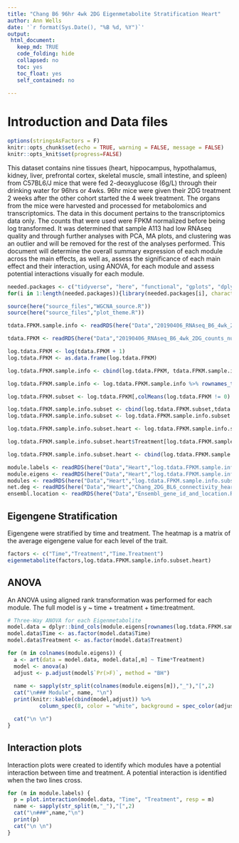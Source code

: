 ```yaml
---
title: "Chang B6 96hr 4wk 2DG Eigenmetabolite Stratification Heart"
author: Ann Wells
date: '`r format(Sys.Date(), "%B %d, %Y")`'
output:
 html_document:
   keep_md: TRUE
   code_folding: hide
   collapsed: no
   toc: yes
   toc_float: yes
   self_contained: no
   
---
```


<link rel="stylesheet" type="text/css" href="https://cdn.datatables.net/1.10.5/css/jquery.dataTables.min.css">
<script src="https://code.jquery.com/jquery-2.1.2.min.js"></script>
<script src="https://cdn.datatables.net/1.10.5/js/jquery.dataTables.min.js"></script>

<script type="text/javascript">
         $(document).ready(function() {
             $("table").DataTable();
         } );
</script>

# Introduction and Data files

```r
options(stringsAsFactors = F)
knitr::opts_chunk$set(echo = TRUE, warning = FALSE, message = FALSE)
knitr::opts_knit$set(progress=FALSE)
```

This dataset contains nine tissues (heart, hippocampus, hypothalamus, kidney, liver, prefrontal cortex, skeletal muscle, small intestine, and spleen) from C57BL6/J mice that were fed 2-deoxyglucose (6g/L) through their drinking water for 96hrs or 4wks. 96hr mice were given their 2DG treatment 2 weeks after the other cohort started the 4 week treatment. The organs from the mice were harvested and processed for metabolomics and transcriptomics. The data in this document pertains to the transcriptomics data only. The counts that were used were FPKM normalized before being log transformed. It was determined that sample A113 had low RNAseq quality and through further analyses with PCA, MA plots, and clustering was an outlier and will be removed for the rest of the analyses performed. This document will determine the overall summary expression of each module across the main effects, as well as, assess the significance of each main effect and their interaction, using ANOVA, for each module and assess potential interactions visually for each module. 

```r
needed.packages <- c("tidyverse", "here", "functional", "gplots", "dplyr", "GeneOverlap", "R.utils", "reshape2","magrittr","data.table", "RColorBrewer","preprocessCore", "ARTool","emmeans", "phia", "gProfileR", "WGCNA","plotly", "pheatmap","pander", "kableExtra")
for(i in 1:length(needed.packages)){library(needed.packages[i], character.only = TRUE)}

source(here("source_files","WGCNA_source.R"))
source(here("source_files","plot_theme.R"))
```

```r
tdata.FPKM.sample.info <- readRDS(here("Data","20190406_RNAseq_B6_4wk_2DG_counts_phenotypes.RData"))

tdata.FPKM <- readRDS(here("Data","20190406_RNAseq_B6_4wk_2DG_counts_numeric.RData"))

log.tdata.FPKM <- log(tdata.FPKM + 1)
log.tdata.FPKM <- as.data.frame(log.tdata.FPKM)

log.tdata.FPKM.sample.info <- cbind(log.tdata.FPKM, tdata.FPKM.sample.info[,27238:27240])

log.tdata.FPKM.sample.info <- log.tdata.FPKM.sample.info %>% rownames_to_column() %>% filter(rowname != "A113") %>% column_to_rownames()

log.tdata.FPKM.subset <- log.tdata.FPKM[,colMeans(log.tdata.FPKM != 0) > 0.5] 

log.tdata.FPKM.sample.info.subset <- cbind(log.tdata.FPKM.subset,tdata.FPKM.sample.info[,27238:27240])
log.tdata.FPKM.sample.info.subset <- log.tdata.FPKM.sample.info.subset %>% rownames_to_column() %>% filter(rowname != "A113") %>% column_to_rownames()

log.tdata.FPKM.sample.info.subset.heart <- log.tdata.FPKM.sample.info.subset %>% rownames_to_column() %>% filter(Tissue == "Heart") %>% column_to_rownames()

log.tdata.FPKM.sample.info.subset.heart$Treatment[log.tdata.FPKM.sample.info.subset.heart$Treatment=="None"] <- "Control"

log.tdata.FPKM.sample.info.subset.heart <- cbind(log.tdata.FPKM.sample.info.subset.heart, "Time.Treatment" = paste(log.tdata.FPKM.sample.info.subset.heart$Time, log.tdata.FPKM.sample.info.subset.heart$Treatment))

module.labels <- readRDS(here("Data","Heart","log.tdata.FPKM.sample.info.subset.heart.WGCNA.module.labels.RData"))
module.eigens <- readRDS(here("Data","Heart","log.tdata.FPKM.sample.info.subset.heart.WGCNA.module.eigens.RData"))
modules <- readRDS(here("Data","Heart","log.tdata.FPKM.sample.info.subset.heart.WGCNA.module.membership.RData"))
net.deg <- readRDS(here("Data","Heart","Chang_2DG_BL6_connectivity_heart.RData"))
ensembl.location <- readRDS(here("Data","Ensembl_gene_id_and_location.RData"))
```

## Eigengene Stratification {.tabset .tabset-fade .tabset-pills}

Eigengene were stratified by time and treatment. The heatmap is a matrix of the average eigengene value for each level of the trait.

```r
factors <- c("Time","Treatment","Time.Treatment")
eigenmetabolite(factors,log.tdata.FPKM.sample.info.subset.heart)
```

## ANOVA {.tabset .tabset-fade .tabset-pills}
An ANOVA using aligned rank transformation was performed for each module. The full model is y ~ time + treatment + time:treatment.

```r
# Three-Way ANOVA for each Eigenmetabolite
model.data = dplyr::bind_cols(module.eigens[rownames(log.tdata.FPKM.sample.info.subset.heart),], log.tdata.FPKM.sample.info.subset.heart[,c("Time","Treatment")])
model.data$Time <- as.factor(model.data$Time)
model.data$Treatment <- as.factor(model.data$Treatment)

for (m in colnames(module.eigens)) {
  a <- art(data = model.data, model.data[,m] ~ Time*Treatment)
  model <- anova(a)
  adjust <- p.adjust(model$`Pr(>F)`, method = "BH")
  
  name <- sapply(str_split(colnames(module.eigens[m]),"_"),"[",2)
  cat("\n### Module", name, "\n")
  print(knitr::kable(cbind(model,adjust)) %>% 
          column_spec(8, color = "white", background = spec_color(adjust, end = 0.05, scale_from = c(0,0.05))))

  cat("\n \n")
}
```

## Interaction plots {.tabset .tabset-fade .tabset-pills}
Interaction plots were created to identify which modules have a potential interaction between time and treatment. A potential interaction is identified when the two lines cross.

```r
for (m in module.labels) {
  p = plot.interaction(model.data, "Time", "Treatment", resp = m)
  name <- sapply(str_split(m,"_"),"[",2)
  cat("\n###",name,"\n")
  print(p)
  cat("\n \n")
}
```